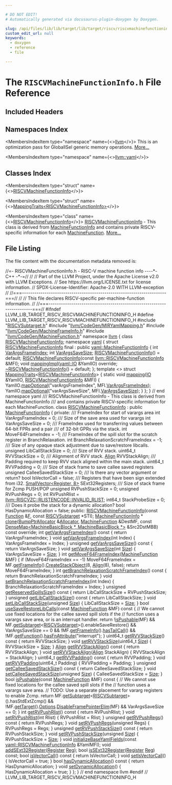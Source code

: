 ```yaml
---

# DO NOT EDIT!
# Automatically generated via docusaurus-plugin-doxygen by Doxygen.

slug: /api/files/lib/lib/target/lib/target/riscv/riscvmachinefunctioninfo-h
custom_edit_url: null
keywords:
  - doxygen
  - reference
  - file

---
```





# The `RISCVMachineFunctionInfo.h` File Reference

<DoxygenPage pluginConfig={pluginConfig}>



## Included Headers

<IncludesList>
<IncludesListItem
  filePath="RISCVSubtarget.h"
  permalink="/docs/api/files/lib/lib/target/lib/target/riscv/riscvsubtarget-h"
  isLocal="true" />
<IncludesListItem
  filePath="llvm/CodeGen/MIRYamlMapping.h"
  permalink="/docs/api/files/include/include/llvm/include/llvm/codegen/miryamlmapping-h"
  isLocal="true" />
<IncludesListItem
  filePath="llvm/CodeGen/MachineFrameInfo.h"
  permalink="/docs/api/files/include/include/llvm/include/llvm/codegen/machineframeinfo-h"
  isLocal="true" />
<IncludesListItem
  filePath="llvm/CodeGen/MachineFunction.h"
  permalink="/docs/api/files/include/include/llvm/include/llvm/codegen/machinefunction-h"
  isLocal="true" />
</IncludesList>

## Namespaces Index

<MembersIndex>

<MembersIndexItem
  type="namespace"
  name={<><a href="/docs/api/namespaces/llvm">llvm</a></>}>
This is an optimization pass for GlobalISel generic memory operations. <a href="/docs/api/namespaces/llvm/#details">More...</a>
</MembersIndexItem>

<MembersIndexItem
  type="namespace"
  name={<><a href="/docs/api/namespaces/llvm/yaml">llvm::yaml</a></>}>
</MembersIndexItem>

</MembersIndex>

## Classes Index

<MembersIndex>

<MembersIndexItem
  type="struct"
  name={<><a href="/docs/api/structs/llvm/yaml/riscvmachinefunctioninfo">RISCVMachineFunctionInfo</a></>}>
</MembersIndexItem>

<MembersIndexItem
  type="struct"
  name={<><a href="/docs/api/structs/llvm/yaml/mappingtraits-abac9beb8acb5d9f1ea4c46f433105af">MappingTraits&lt;RISCVMachineFunctionInfo&gt;</a></>}>
</MembersIndexItem>

<MembersIndexItem
  type="class"
  name={<><a href="/docs/api/classes/llvm/riscvmachinefunctioninfo">RISCVMachineFunctionInfo</a></>}>
<a href="/docs/api/classes/llvm/riscvmachinefunctioninfo">RISCVMachineFunctionInfo</a> - This class is derived from <a href="/docs/api/structs/llvm/machinefunctioninfo">MachineFunctionInfo</a> and contains private RISCV-specific information for each <a href="/docs/api/classes/llvm/machinefunction">MachineFunction</a>. <a href="/docs/api/classes/llvm/riscvmachinefunctioninfo/#details">More...</a>
</MembersIndexItem>

</MembersIndex>


## File Listing

The file content with the documentation metadata removed is:

<ProgramListing>

<Link id="l00001" /><CodeLine lineNumber="1"><Highlight kind="comment">//=- RISCVMachineFunctionInfo.h - RISC-V machine function info ----&#42;- C++ -&#42;-=//</Highlight><Highlight kind="normal"></Highlight></CodeLine>
<Link id="l00002" /><CodeLine lineNumber="2"><Highlight kind="normal"></Highlight><Highlight kind="comment">//</Highlight><Highlight kind="normal"></Highlight></CodeLine>
<Link id="l00003" /><CodeLine lineNumber="3"><Highlight kind="normal"></Highlight><Highlight kind="comment">// Part of the LLVM Project, under the Apache License v2.0 with LLVM Exceptions.</Highlight><Highlight kind="normal"></Highlight></CodeLine>
<Link id="l00004" /><CodeLine lineNumber="4"><Highlight kind="normal"></Highlight><Highlight kind="comment">// See https://llvm.org/LICENSE.txt for license information.</Highlight><Highlight kind="normal"></Highlight></CodeLine>
<Link id="l00005" /><CodeLine lineNumber="5"><Highlight kind="normal"></Highlight><Highlight kind="comment">// SPDX-License-Identifier: Apache-2.0 WITH LLVM-exception</Highlight><Highlight kind="normal"></Highlight></CodeLine>
<Link id="l00006" /><CodeLine lineNumber="6"><Highlight kind="normal"></Highlight><Highlight kind="comment">//</Highlight><Highlight kind="normal"></Highlight></CodeLine>
<Link id="l00007" /><CodeLine lineNumber="7"><Highlight kind="normal"></Highlight><Highlight kind="comment">//===----------------------------------------------------------------------===//</Highlight><Highlight kind="normal"></Highlight></CodeLine>
<Link id="l00008" /><CodeLine lineNumber="8"><Highlight kind="normal"></Highlight><Highlight kind="comment">//</Highlight><Highlight kind="normal"></Highlight></CodeLine>
<Link id="l00009" /><CodeLine lineNumber="9"><Highlight kind="normal"></Highlight><Highlight kind="comment">// This file declares RISCV-specific per-machine-function information.</Highlight><Highlight kind="normal"></Highlight></CodeLine>
<Link id="l00010" /><CodeLine lineNumber="10"><Highlight kind="normal"></Highlight><Highlight kind="comment">//</Highlight><Highlight kind="normal"></Highlight></CodeLine>
<Link id="l00011" /><CodeLine lineNumber="11"><Highlight kind="normal"></Highlight><Highlight kind="comment">//===----------------------------------------------------------------------===//</Highlight><Highlight kind="normal"></Highlight></CodeLine>
<Link id="l00012" /><CodeLine lineNumber="12"><Highlight kind="normal"></Highlight></CodeLine>
<Link id="l00013" /><CodeLine lineNumber="13"><Highlight kind="normal"></Highlight><Highlight kind="preprocessor">#ifndef LLVM&#95;LIB&#95;TARGET&#95;RISCV&#95;RISCVMACHINEFUNCTIONINFO&#95;H</Highlight><Highlight kind="normal"></Highlight></CodeLine>
<Link id="l00014" /><CodeLine lineNumber="14"><Highlight kind="normal"></Highlight><Highlight kind="preprocessor">#define LLVM&#95;LIB&#95;TARGET&#95;RISCV&#95;RISCVMACHINEFUNCTIONINFO&#95;H</Highlight><Highlight kind="normal"></Highlight></CodeLine>
<Link id="l00015" /><CodeLine lineNumber="15"><Highlight kind="normal"></Highlight></CodeLine>
<Link id="l00016" /><CodeLine lineNumber="16"><Highlight kind="normal"></Highlight><Highlight kind="preprocessor">#include &quot;<a href="/docs/api/files/lib/lib/target/lib/target/riscv/riscvsubtarget-h">RISCVSubtarget.h</a>&quot;</Highlight><Highlight kind="normal"></Highlight></CodeLine>
<Link id="l00017" /><CodeLine lineNumber="17"><Highlight kind="normal"></Highlight><Highlight kind="preprocessor">#include &quot;<a href="/docs/api/files/include/include/llvm/include/llvm/codegen/miryamlmapping-h">llvm/CodeGen/MIRYamlMapping.h</a>&quot;</Highlight><Highlight kind="normal"></Highlight></CodeLine>
<Link id="l00018" /><CodeLine lineNumber="18"><Highlight kind="normal"></Highlight><Highlight kind="preprocessor">#include &quot;<a href="/docs/api/files/include/include/llvm/include/llvm/codegen/machineframeinfo-h">llvm/CodeGen/MachineFrameInfo.h</a>&quot;</Highlight><Highlight kind="normal"></Highlight></CodeLine>
<Link id="l00019" /><CodeLine lineNumber="19"><Highlight kind="normal"></Highlight><Highlight kind="preprocessor">#include &quot;<a href="/docs/api/files/include/include/llvm/include/llvm/codegen/machinefunction-h">llvm/CodeGen/MachineFunction.h</a>&quot;</Highlight><Highlight kind="normal"></Highlight></CodeLine>
<Link id="l00020" /><CodeLine lineNumber="20"><Highlight kind="normal"></Highlight></CodeLine>
<Link id="l00021" /><CodeLine lineNumber="21"><Highlight kind="normal"></Highlight><Highlight kind="keyword">namespace </Highlight><Highlight kind="normal"><a href="/docs/api/namespaces/llvm">llvm</a> &#123;</Highlight></CodeLine>
<Link id="l00022" /><CodeLine lineNumber="22"><Highlight kind="normal"></Highlight></CodeLine>
<Link id="l00023" /><CodeLine lineNumber="23"><Highlight kind="normal"></Highlight><Highlight kind="keyword">class </Highlight><Highlight kind="normal"><a href="/docs/api/classes/llvm/riscvmachinefunctioninfo">RISCVMachineFunctionInfo</a>;</Highlight></CodeLine>
<Link id="l00024" /><CodeLine lineNumber="24"><Highlight kind="normal"></Highlight></CodeLine>
<Link id="l00025" /><CodeLine lineNumber="25"><Highlight kind="normal"></Highlight><Highlight kind="keyword">namespace </Highlight><Highlight kind="normal"><a href="/docs/api/namespaces/llvm/yaml">yaml</a> &#123;</Highlight></CodeLine>
<Link id="l00026" /><CodeLine lineNumber="26" lineLink="/docs/api/structs/llvm/yaml/riscvmachinefunctioninfo"><Highlight kind="normal"></Highlight><Highlight kind="keyword">struct </Highlight><Highlight kind="normal"><a href="/docs/api/structs/llvm/yaml/riscvmachinefunctioninfo/#ab91c76cbeb0be118a77737977319be42">RISCVMachineFunctionInfo</a> final : </Highlight><Highlight kind="keyword">public</Highlight><Highlight kind="normal"> <a href="/docs/api/structs/llvm/yaml/machinefunctioninfo">yaml::MachineFunctionInfo</a> &#123;</Highlight></CodeLine>
<Link id="l00027" /><CodeLine lineNumber="27" lineLink="/docs/api/structs/llvm/yaml/riscvmachinefunctioninfo/#a1d4248561c3564de11d53230dfd6d64c"><Highlight kind="normal">  </Highlight><Highlight kind="keywordtype">int</Highlight><Highlight kind="normal"> <a href="/docs/api/structs/llvm/yaml/riscvmachinefunctioninfo/#a1d4248561c3564de11d53230dfd6d64c">VarArgsFrameIndex</a>;</Highlight></CodeLine>
<Link id="l00028" /><CodeLine lineNumber="28" lineLink="/docs/api/structs/llvm/yaml/riscvmachinefunctioninfo/#a0f8692d84b4854dc2ad732823aeb1a47"><Highlight kind="normal">  </Highlight><Highlight kind="keywordtype">int</Highlight><Highlight kind="normal"> <a href="/docs/api/structs/llvm/yaml/riscvmachinefunctioninfo/#a0f8692d84b4854dc2ad732823aeb1a47">VarArgsSaveSize</a>;</Highlight></CodeLine>
<Link id="l00029" /><CodeLine lineNumber="29"><Highlight kind="normal"></Highlight></CodeLine>
<Link id="l00030" /><CodeLine lineNumber="30" lineLink="/docs/api/structs/llvm/yaml/riscvmachinefunctioninfo/#ab91c76cbeb0be118a77737977319be42"><Highlight kind="normal">  <a href="/docs/api/structs/llvm/yaml/riscvmachinefunctioninfo/#ab91c76cbeb0be118a77737977319be42">RISCVMachineFunctionInfo</a>() = </Highlight><Highlight kind="keywordflow">default</Highlight><Highlight kind="normal">;</Highlight></CodeLine>
<Link id="l00031" /><CodeLine lineNumber="31"><Highlight kind="normal">  <a href="/docs/api/structs/llvm/yaml/riscvmachinefunctioninfo/#ab91c76cbeb0be118a77737977319be42">RISCVMachineFunctionInfo</a>(</Highlight><Highlight kind="keyword">const</Highlight><Highlight kind="normal"> <a href="/docs/api/classes/llvm/riscvmachinefunctioninfo">llvm::RISCVMachineFunctionInfo</a> &amp;MFI);</Highlight></CodeLine>
<Link id="l00032" /><CodeLine lineNumber="32"><Highlight kind="normal"></Highlight></CodeLine>
<Link id="l00033" /><CodeLine lineNumber="33"><Highlight kind="normal">  </Highlight><Highlight kind="keywordtype">void</Highlight><Highlight kind="normal"> <a href="/docs/api/structs/llvm/yaml/riscvmachinefunctioninfo/#a31357b9806d2616a707d7be790dad731">mappingImpl</a>(<a href="/docs/api/classes/llvm/yaml/io">yaml::IO</a> &amp;YamlIO) </Highlight><Highlight kind="keyword">override</Highlight><Highlight kind="normal">;</Highlight></CodeLine>
<Link id="l00034" /><CodeLine lineNumber="34" lineLink="/docs/api/structs/llvm/yaml/riscvmachinefunctioninfo/#abb91ed0355d919740fb7c40d91188bef"><Highlight kind="normal">  <a href="/docs/api/structs/llvm/yaml/riscvmachinefunctioninfo/#abb91ed0355d919740fb7c40d91188bef">~RISCVMachineFunctionInfo</a>() = </Highlight><Highlight kind="keywordflow">default</Highlight><Highlight kind="normal">;</Highlight></CodeLine>
<Link id="l00035" /><CodeLine lineNumber="35"><Highlight kind="normal">&#125;;</Highlight></CodeLine>
<Link id="l00036" /><CodeLine lineNumber="36"><Highlight kind="normal"></Highlight></CodeLine>
<Link id="l00037" /><CodeLine lineNumber="37" lineLink="/docs/api/structs/llvm/yaml/mappingtraits-abac9beb8acb5d9f1ea4c46f433105af"><Highlight kind="normal"></Highlight><Highlight kind="keyword">template</Highlight><Highlight kind="normal"> &lt;&gt; </Highlight><Highlight kind="keyword">struct </Highlight><Highlight kind="normal"><a href="/docs/api/structs/llvm/yaml/mappingtraits">MappingTraits</a>&lt;<a href="/docs/api/structs/llvm/yaml/riscvmachinefunctioninfo">RISCVMachineFunctionInfo</a>&gt; &#123;</Highlight></CodeLine>
<Link id="l00038" /><CodeLine lineNumber="38" lineLink="/docs/api/structs/llvm/yaml/mappingtraits-abac9beb8acb5d9f1ea4c46f433105af/#a0f54595f23ee762bbce57bfa7995a309"><Highlight kind="normal">  </Highlight><Highlight kind="keyword">static</Highlight><Highlight kind="normal"> </Highlight><Highlight kind="keywordtype">void</Highlight><Highlight kind="normal"> <a href="/docs/api/structs/llvm/yaml/mappingtraits-abac9beb8acb5d9f1ea4c46f433105af/#a0f54595f23ee762bbce57bfa7995a309">mapping</a>(<a href="/docs/api/classes/llvm/yaml/io">IO</a> &amp;YamlIO, <a href="/docs/api/structs/llvm/yaml/riscvmachinefunctioninfo">RISCVMachineFunctionInfo</a> &amp;MFI) &#123;</Highlight></CodeLine>
<Link id="l00039" /><CodeLine lineNumber="39"><Highlight kind="normal">    YamlIO.<a href="/docs/api/classes/llvm/yaml/io/#a27dee5b4ee79b39bc614889a4186bbf5">mapOptional</a>(</Highlight><Highlight kind="stringliteral">&quot;varArgsFrameIndex&quot;</Highlight><Highlight kind="normal">, MFI.<a href="/docs/api/structs/llvm/yaml/riscvmachinefunctioninfo/#a1d4248561c3564de11d53230dfd6d64c">VarArgsFrameIndex</a>);</Highlight></CodeLine>
<Link id="l00040" /><CodeLine lineNumber="40"><Highlight kind="normal">    YamlIO.<a href="/docs/api/classes/llvm/yaml/io/#a27dee5b4ee79b39bc614889a4186bbf5">mapOptional</a>(</Highlight><Highlight kind="stringliteral">&quot;varArgsSaveSize&quot;</Highlight><Highlight kind="normal">, MFI.<a href="/docs/api/structs/llvm/yaml/riscvmachinefunctioninfo/#a0f8692d84b4854dc2ad732823aeb1a47">VarArgsSaveSize</a>);</Highlight></CodeLine>
<Link id="l00041" /><CodeLine lineNumber="41"><Highlight kind="normal">  &#125;</Highlight></CodeLine>
<Link id="l00042" /><CodeLine lineNumber="42"><Highlight kind="normal">&#125;;</Highlight></CodeLine>
<Link id="l00043" /><CodeLine lineNumber="43"><Highlight kind="normal">&#125; </Highlight><Highlight kind="comment">// end namespace yaml</Highlight><Highlight kind="normal"></Highlight></CodeLine>
<Link id="l00044" /><CodeLine lineNumber="44"><Highlight kind="normal"></Highlight><Highlight kind="comment"></Highlight></CodeLine>
<Link id="l00045" /><CodeLine lineNumber="45"><Highlight kind="comment">/// RISCVMachineFunctionInfo - This class is derived from MachineFunctionInfo</Highlight></CodeLine>
<Link id="l00046" /><CodeLine lineNumber="46"><Highlight kind="comment">/// and contains private RISCV-specific information for each MachineFunction.</Highlight><Highlight kind="normal"></Highlight></CodeLine>
<Link id="l00047" /><CodeLine lineNumber="47" lineLink="/docs/api/classes/llvm/riscvmachinefunctioninfo"><Highlight kind="normal"></Highlight><Highlight kind="keyword">class </Highlight><Highlight kind="normal"><a href="/docs/api/classes/llvm/riscvmachinefunctioninfo/#a7a4a4089f8f04bc4d76b68399bdb6099">RISCVMachineFunctionInfo</a> : </Highlight><Highlight kind="keyword">public</Highlight><Highlight kind="normal"> <a href="/docs/api/structs/llvm/machinefunctioninfo">MachineFunctionInfo</a> &#123;</Highlight></CodeLine>
<Link id="l00048" /><CodeLine lineNumber="48"><Highlight kind="normal"></Highlight><Highlight kind="keyword">private</Highlight><Highlight kind="normal">:</Highlight><Highlight kind="comment"></Highlight></CodeLine>
<Link id="l00049" /><CodeLine lineNumber="49"><Highlight kind="comment">  /// FrameIndex for start of varargs area</Highlight><Highlight kind="normal"></Highlight></CodeLine>
<Link id="l00050" /><CodeLine lineNumber="50"><Highlight kind="normal">  </Highlight><Highlight kind="keywordtype">int</Highlight><Highlight kind="normal"> VarArgsFrameIndex = 0;</Highlight><Highlight kind="comment"></Highlight></CodeLine>
<Link id="l00051" /><CodeLine lineNumber="51"><Highlight kind="comment">  /// Size of the save area used for varargs</Highlight><Highlight kind="normal"></Highlight></CodeLine>
<Link id="l00052" /><CodeLine lineNumber="52"><Highlight kind="normal">  </Highlight><Highlight kind="keywordtype">int</Highlight><Highlight kind="normal"> VarArgsSaveSize = 0;</Highlight><Highlight kind="comment"></Highlight></CodeLine>
<Link id="l00053" /><CodeLine lineNumber="53"><Highlight kind="comment">  /// FrameIndex used for transferring values between 64-bit FPRs and a pair</Highlight></CodeLine>
<Link id="l00054" /><CodeLine lineNumber="54"><Highlight kind="comment">  /// of 32-bit GPRs via the stack.</Highlight><Highlight kind="normal"></Highlight></CodeLine>
<Link id="l00055" /><CodeLine lineNumber="55"><Highlight kind="normal">  </Highlight><Highlight kind="keywordtype">int</Highlight><Highlight kind="normal"> MoveF64FrameIndex = -1;</Highlight><Highlight kind="comment"></Highlight></CodeLine>
<Link id="l00056" /><CodeLine lineNumber="56"><Highlight kind="comment">  /// FrameIndex of the spill slot for the scratch register in BranchRelaxation.</Highlight><Highlight kind="normal"></Highlight></CodeLine>
<Link id="l00057" /><CodeLine lineNumber="57"><Highlight kind="normal">  </Highlight><Highlight kind="keywordtype">int</Highlight><Highlight kind="normal"> BranchRelaxationScratchFrameIndex = -1;</Highlight><Highlight kind="comment"></Highlight></CodeLine>
<Link id="l00058" /><CodeLine lineNumber="58"><Highlight kind="comment">  /// Size of any opaque stack adjustment due to save/restore libcalls.</Highlight><Highlight kind="normal"></Highlight></CodeLine>
<Link id="l00059" /><CodeLine lineNumber="59"><Highlight kind="normal">  </Highlight><Highlight kind="keywordtype">unsigned</Highlight><Highlight kind="normal"> LibCallStackSize = 0;</Highlight><Highlight kind="comment"></Highlight></CodeLine>
<Link id="l00060" /><CodeLine lineNumber="60"><Highlight kind="comment">  /// Size of RVV stack.</Highlight><Highlight kind="normal"></Highlight></CodeLine>
<Link id="l00061" /><CodeLine lineNumber="61"><Highlight kind="normal">  uint64&#95;t RVVStackSize = 0;</Highlight><Highlight kind="comment"></Highlight></CodeLine>
<Link id="l00062" /><CodeLine lineNumber="62"><Highlight kind="comment">  /// Alignment of RVV stack.</Highlight><Highlight kind="normal"></Highlight></CodeLine>
<Link id="l00063" /><CodeLine lineNumber="63"><Highlight kind="normal">  <a href="/docs/api/structs/llvm/align">Align</a> RVVStackAlign;</Highlight><Highlight kind="comment"></Highlight></CodeLine>
<Link id="l00064" /><CodeLine lineNumber="64"><Highlight kind="comment">  /// Padding required to keep RVV stack aligned within the main stack.</Highlight><Highlight kind="normal"></Highlight></CodeLine>
<Link id="l00065" /><CodeLine lineNumber="65"><Highlight kind="normal">  uint64&#95;t RVVPadding = 0;</Highlight><Highlight kind="comment"></Highlight></CodeLine>
<Link id="l00066" /><CodeLine lineNumber="66"><Highlight kind="comment">  /// Size of stack frame to save callee saved registers</Highlight><Highlight kind="normal"></Highlight></CodeLine>
<Link id="l00067" /><CodeLine lineNumber="67"><Highlight kind="normal">  </Highlight><Highlight kind="keywordtype">unsigned</Highlight><Highlight kind="normal"> CalleeSavedStackSize = 0;</Highlight><Highlight kind="comment"></Highlight></CodeLine>
<Link id="l00068" /><CodeLine lineNumber="68"><Highlight kind="comment">  /// Is there any vector argument or return?</Highlight><Highlight kind="normal"></Highlight></CodeLine>
<Link id="l00069" /><CodeLine lineNumber="69"><Highlight kind="normal">  </Highlight><Highlight kind="keywordtype">bool</Highlight><Highlight kind="normal"> IsVectorCall = </Highlight><Highlight kind="keyword">false</Highlight><Highlight kind="normal">;</Highlight></CodeLine>
<Link id="l00070" /><CodeLine lineNumber="70"><Highlight kind="normal"></Highlight><Highlight kind="comment"></Highlight></CodeLine>
<Link id="l00071" /><CodeLine lineNumber="71"><Highlight kind="comment">  /// Registers that have been sign extended from i32.</Highlight><Highlight kind="normal"></Highlight></CodeLine>
<Link id="l00072" /><CodeLine lineNumber="72"><Highlight kind="normal">  <a href="/docs/api/classes/llvm/smallvector">SmallVector&lt;Register, 8&gt;</a> SExt32Registers;</Highlight></CodeLine>
<Link id="l00073" /><CodeLine lineNumber="73"><Highlight kind="normal"></Highlight><Highlight kind="comment"></Highlight></CodeLine>
<Link id="l00074" /><CodeLine lineNumber="74"><Highlight kind="comment">  /// Size of stack frame for Zcmp PUSH/POP</Highlight><Highlight kind="normal"></Highlight></CodeLine>
<Link id="l00075" /><CodeLine lineNumber="75"><Highlight kind="normal">  </Highlight><Highlight kind="keywordtype">unsigned</Highlight><Highlight kind="normal"> RVPushStackSize = 0;</Highlight></CodeLine>
<Link id="l00076" /><CodeLine lineNumber="76"><Highlight kind="normal">  </Highlight><Highlight kind="keywordtype">unsigned</Highlight><Highlight kind="normal"> RVPushRegs = 0;</Highlight></CodeLine>
<Link id="l00077" /><CodeLine lineNumber="77"><Highlight kind="normal">  </Highlight><Highlight kind="keywordtype">int</Highlight><Highlight kind="normal"> RVPushRlist = <a href="/docs/api/namespaces/llvm/riscvzc/#a828db3401ee4af8cdef6f92bf07c51c5a88c54d5a1b8d0b2add526cf7424fc165">llvm::RISCVZC::RLISTENCODE::INVALID&#95;RLIST</a>;</Highlight></CodeLine>
<Link id="l00078" /><CodeLine lineNumber="78"><Highlight kind="normal"></Highlight></CodeLine>
<Link id="l00079" /><CodeLine lineNumber="79"><Highlight kind="normal">  int64&#95;t StackProbeSize = 0;</Highlight></CodeLine>
<Link id="l00080" /><CodeLine lineNumber="80"><Highlight kind="normal"></Highlight><Highlight kind="comment"></Highlight></CodeLine>
<Link id="l00081" /><CodeLine lineNumber="81"><Highlight kind="comment">  /// Does it probe the stack for a dynamic allocation?</Highlight><Highlight kind="normal"></Highlight></CodeLine>
<Link id="l00082" /><CodeLine lineNumber="82"><Highlight kind="normal">  </Highlight><Highlight kind="keywordtype">bool</Highlight><Highlight kind="normal"> HasDynamicAllocation = </Highlight><Highlight kind="keyword">false</Highlight><Highlight kind="normal">;</Highlight></CodeLine>
<Link id="l00083" /><CodeLine lineNumber="83"><Highlight kind="normal"></Highlight></CodeLine>
<Link id="l00084" /><CodeLine lineNumber="84"><Highlight kind="normal"></Highlight><Highlight kind="keyword">public</Highlight><Highlight kind="normal">:</Highlight></CodeLine>
<Link id="l00085" /><CodeLine lineNumber="85"><Highlight kind="normal">  <a href="/docs/api/classes/llvm/riscvmachinefunctioninfo/#a7a4a4089f8f04bc4d76b68399bdb6099">RISCVMachineFunctionInfo</a>(</Highlight><Highlight kind="keyword">const</Highlight><Highlight kind="normal"> <a href="/docs/api/classes/llvm/function">Function</a> &amp;<a href="/docs/api/files/lib/lib/support/md5-cpp/#a96d73bbd7af15cb1fc38c3f4a3bd82e9">F</a>, </Highlight><Highlight kind="keyword">const</Highlight><Highlight kind="normal"> <a href="/docs/api/classes/llvm/riscvsubtarget">RISCVSubtarget</a> &#42;STI);</Highlight></CodeLine>
<Link id="l00086" /><CodeLine lineNumber="86"><Highlight kind="normal"></Highlight></CodeLine>
<Link id="l00087" /><CodeLine lineNumber="87"><Highlight kind="normal">  <a href="/docs/api/structs/llvm/machinefunctioninfo">MachineFunctionInfo</a> &#42;</Highlight></CodeLine>
<Link id="l00088" /><CodeLine lineNumber="88"><Highlight kind="normal">  <a href="/docs/api/classes/llvm/riscvmachinefunctioninfo/#a5333cd91323733cf9779db5d7191902e">clone</a>(<a href="/docs/api/namespaces/llvm/#a8e612822d4ba7bb36c9c79582a567108">BumpPtrAllocator</a> &amp;<a href="/docs/api/files/lib/lib/codegen/regallocbasic-cpp/#ad5d00e1d77644d95847b9bf8da12b759">Allocator</a>, <a href="/docs/api/classes/llvm/machinefunction">MachineFunction</a> &amp;DestMF,</Highlight></CodeLine>
<Link id="l00089" /><CodeLine lineNumber="89"><Highlight kind="normal">        </Highlight><Highlight kind="keyword">const</Highlight><Highlight kind="normal"> <a href="/docs/api/classes/llvm/densemap">DenseMap&lt;MachineBasicBlock &#42;, MachineBasicBlock &#42;&gt;</a> &amp;Src2DstMBB)</Highlight></CodeLine>
<Link id="l00090" /><CodeLine lineNumber="90"><Highlight kind="normal">      </Highlight><Highlight kind="keyword">const override</Highlight><Highlight kind="normal">;</Highlight></CodeLine>
<Link id="l00091" /><CodeLine lineNumber="91"><Highlight kind="normal"></Highlight></CodeLine>
<Link id="l00092" /><CodeLine lineNumber="92" lineLink="/docs/api/classes/llvm/riscvmachinefunctioninfo/#a822da2b6540cea912d9a8c8544215cc3"><Highlight kind="normal">  </Highlight><Highlight kind="keywordtype">int</Highlight><Highlight kind="normal"> <a href="/docs/api/classes/llvm/riscvmachinefunctioninfo/#a822da2b6540cea912d9a8c8544215cc3">getVarArgsFrameIndex</a>()</Highlight><Highlight kind="keyword"> const </Highlight><Highlight kind="normal">&#123; </Highlight><Highlight kind="keywordflow">return</Highlight><Highlight kind="normal"> VarArgsFrameIndex; &#125;</Highlight></CodeLine>
<Link id="l00093" /><CodeLine lineNumber="93" lineLink="/docs/api/classes/llvm/riscvmachinefunctioninfo/#a7dcd9ebe5aa6802f57e46ce2dbe0bb0b"><Highlight kind="normal">  </Highlight><Highlight kind="keywordtype">void</Highlight><Highlight kind="normal"> <a href="/docs/api/classes/llvm/riscvmachinefunctioninfo/#a7dcd9ebe5aa6802f57e46ce2dbe0bb0b">setVarArgsFrameIndex</a>(</Highlight><Highlight kind="keywordtype">int</Highlight><Highlight kind="normal"> Index) &#123; VarArgsFrameIndex = Index; &#125;</Highlight></CodeLine>
<Link id="l00094" /><CodeLine lineNumber="94"><Highlight kind="normal"></Highlight></CodeLine>
<Link id="l00095" /><CodeLine lineNumber="95" lineLink="/docs/api/classes/llvm/riscvmachinefunctioninfo/#ab57b56b175742ab2aa9204a3f6705771"><Highlight kind="normal">  </Highlight><Highlight kind="keywordtype">unsigned</Highlight><Highlight kind="normal"> <a href="/docs/api/classes/llvm/riscvmachinefunctioninfo/#ab57b56b175742ab2aa9204a3f6705771">getVarArgsSaveSize</a>()</Highlight><Highlight kind="keyword"> const </Highlight><Highlight kind="normal">&#123; </Highlight><Highlight kind="keywordflow">return</Highlight><Highlight kind="normal"> VarArgsSaveSize; &#125;</Highlight></CodeLine>
<Link id="l00096" /><CodeLine lineNumber="96" lineLink="/docs/api/classes/llvm/riscvmachinefunctioninfo/#aa35cdd871b7ffecb8e2e7c573761d077"><Highlight kind="normal">  </Highlight><Highlight kind="keywordtype">void</Highlight><Highlight kind="normal"> <a href="/docs/api/classes/llvm/riscvmachinefunctioninfo/#aa35cdd871b7ffecb8e2e7c573761d077">setVarArgsSaveSize</a>(</Highlight><Highlight kind="keywordtype">int</Highlight><Highlight kind="normal"> <a href="/docs/api/files/lib/lib/analysis/inlineorder-cpp/#a7ee6f0cb51c3b9056199e9a0001fe8c3a6f6cb72d544962fa333e2e34ce64f719">Size</a>) &#123; VarArgsSaveSize = <a href="/docs/api/files/lib/lib/analysis/inlineorder-cpp/#a7ee6f0cb51c3b9056199e9a0001fe8c3a6f6cb72d544962fa333e2e34ce64f719">Size</a>; &#125;</Highlight></CodeLine>
<Link id="l00097" /><CodeLine lineNumber="97"><Highlight kind="normal"></Highlight></CodeLine>
<Link id="l00098" /><CodeLine lineNumber="98" lineLink="/docs/api/classes/llvm/riscvmachinefunctioninfo/#acb7e46109d46687db88c4e4f3f4f314d"><Highlight kind="normal">  </Highlight><Highlight kind="keywordtype">int</Highlight><Highlight kind="normal"> <a href="/docs/api/classes/llvm/riscvmachinefunctioninfo/#acb7e46109d46687db88c4e4f3f4f314d">getMoveF64FrameIndex</a>(<a href="/docs/api/classes/llvm/machinefunction">MachineFunction</a> &amp;MF) &#123;</Highlight></CodeLine>
<Link id="l00099" /><CodeLine lineNumber="99"><Highlight kind="normal">    </Highlight><Highlight kind="keywordflow">if</Highlight><Highlight kind="normal"> (MoveF64FrameIndex == -1)</Highlight></CodeLine>
<Link id="l00100" /><CodeLine lineNumber="100"><Highlight kind="normal">      MoveF64FrameIndex =</Highlight></CodeLine>
<Link id="l00101" /><CodeLine lineNumber="101"><Highlight kind="normal">          MF.<a href="/docs/api/classes/llvm/machinefunction/#a54f334a9c8ca6d105eae383ae87e4524">getFrameInfo</a>().<a href="/docs/api/classes/llvm/machineframeinfo/#a1ae307f415a8989475e3f7ddd6eefc8b">CreateStackObject</a>(8, <a href="/docs/api/structs/llvm/align">Align</a>(8), </Highlight><Highlight kind="keyword">false</Highlight><Highlight kind="normal">);</Highlight></CodeLine>
<Link id="l00102" /><CodeLine lineNumber="102"><Highlight kind="normal">    </Highlight><Highlight kind="keywordflow">return</Highlight><Highlight kind="normal"> MoveF64FrameIndex;</Highlight></CodeLine>
<Link id="l00103" /><CodeLine lineNumber="103"><Highlight kind="normal">  &#125;</Highlight></CodeLine>
<Link id="l00104" /><CodeLine lineNumber="104"><Highlight kind="normal"></Highlight></CodeLine>
<Link id="l00105" /><CodeLine lineNumber="105" lineLink="/docs/api/classes/llvm/riscvmachinefunctioninfo/#aaedd0ae29ddefb4130cce486fa0a9919"><Highlight kind="normal">  </Highlight><Highlight kind="keywordtype">int</Highlight><Highlight kind="normal"> <a href="/docs/api/classes/llvm/riscvmachinefunctioninfo/#aaedd0ae29ddefb4130cce486fa0a9919">getBranchRelaxationScratchFrameIndex</a>()</Highlight><Highlight kind="keyword"> const </Highlight><Highlight kind="normal">&#123;</Highlight></CodeLine>
<Link id="l00106" /><CodeLine lineNumber="106"><Highlight kind="normal">    </Highlight><Highlight kind="keywordflow">return</Highlight><Highlight kind="normal"> BranchRelaxationScratchFrameIndex;</Highlight></CodeLine>
<Link id="l00107" /><CodeLine lineNumber="107"><Highlight kind="normal">  &#125;</Highlight></CodeLine>
<Link id="l00108" /><CodeLine lineNumber="108" lineLink="/docs/api/classes/llvm/riscvmachinefunctioninfo/#a869aa549ef209512fd6aee739512d1db"><Highlight kind="normal">  </Highlight><Highlight kind="keywordtype">void</Highlight><Highlight kind="normal"> <a href="/docs/api/classes/llvm/riscvmachinefunctioninfo/#a869aa549ef209512fd6aee739512d1db">setBranchRelaxationScratchFrameIndex</a>(</Highlight><Highlight kind="keywordtype">int</Highlight><Highlight kind="normal"> Index) &#123;</Highlight></CodeLine>
<Link id="l00109" /><CodeLine lineNumber="109"><Highlight kind="normal">    BranchRelaxationScratchFrameIndex = Index;</Highlight></CodeLine>
<Link id="l00110" /><CodeLine lineNumber="110"><Highlight kind="normal">  &#125;</Highlight></CodeLine>
<Link id="l00111" /><CodeLine lineNumber="111"><Highlight kind="normal"></Highlight></CodeLine>
<Link id="l00112" /><CodeLine lineNumber="112" lineLink="/docs/api/classes/llvm/riscvmachinefunctioninfo/#a85c1f8e85c1a9db634a15c14597ba533"><Highlight kind="normal">  </Highlight><Highlight kind="keywordtype">unsigned</Highlight><Highlight kind="normal"> <a href="/docs/api/classes/llvm/riscvmachinefunctioninfo/#a85c1f8e85c1a9db634a15c14597ba533">getReservedSpillsSize</a>()</Highlight><Highlight kind="keyword"> const </Highlight><Highlight kind="normal">&#123;</Highlight></CodeLine>
<Link id="l00113" /><CodeLine lineNumber="113"><Highlight kind="normal">    </Highlight><Highlight kind="keywordflow">return</Highlight><Highlight kind="normal"> LibCallStackSize + RVPushStackSize;</Highlight></CodeLine>
<Link id="l00114" /><CodeLine lineNumber="114"><Highlight kind="normal">  &#125;</Highlight></CodeLine>
<Link id="l00115" /><CodeLine lineNumber="115"><Highlight kind="normal"></Highlight></CodeLine>
<Link id="l00116" /><CodeLine lineNumber="116" lineLink="/docs/api/classes/llvm/riscvmachinefunctioninfo/#a6f782d2069bc2360879c46f50a8c1fbf"><Highlight kind="normal">  </Highlight><Highlight kind="keywordtype">unsigned</Highlight><Highlight kind="normal"> <a href="/docs/api/classes/llvm/riscvmachinefunctioninfo/#a6f782d2069bc2360879c46f50a8c1fbf">getLibCallStackSize</a>()</Highlight><Highlight kind="keyword"> const </Highlight><Highlight kind="normal">&#123; </Highlight><Highlight kind="keywordflow">return</Highlight><Highlight kind="normal"> LibCallStackSize; &#125;</Highlight></CodeLine>
<Link id="l00117" /><CodeLine lineNumber="117" lineLink="/docs/api/classes/llvm/riscvmachinefunctioninfo/#a1440de52676986cd64733efb32cef254"><Highlight kind="normal">  </Highlight><Highlight kind="keywordtype">void</Highlight><Highlight kind="normal"> <a href="/docs/api/classes/llvm/riscvmachinefunctioninfo/#a1440de52676986cd64733efb32cef254">setLibCallStackSize</a>(</Highlight><Highlight kind="keywordtype">unsigned</Highlight><Highlight kind="normal"> <a href="/docs/api/files/lib/lib/analysis/inlineorder-cpp/#a7ee6f0cb51c3b9056199e9a0001fe8c3a6f6cb72d544962fa333e2e34ce64f719">Size</a>) &#123; LibCallStackSize = <a href="/docs/api/files/lib/lib/analysis/inlineorder-cpp/#a7ee6f0cb51c3b9056199e9a0001fe8c3a6f6cb72d544962fa333e2e34ce64f719">Size</a>; &#125;</Highlight></CodeLine>
<Link id="l00118" /><CodeLine lineNumber="118"><Highlight kind="normal"></Highlight></CodeLine>
<Link id="l00119" /><CodeLine lineNumber="119" lineLink="/docs/api/classes/llvm/riscvmachinefunctioninfo/#a96dd72f1aba111c3927d4c600a643618"><Highlight kind="normal">  </Highlight><Highlight kind="keywordtype">bool</Highlight><Highlight kind="normal"> <a href="/docs/api/classes/llvm/riscvmachinefunctioninfo/#a96dd72f1aba111c3927d4c600a643618">useSaveRestoreLibCalls</a>(</Highlight><Highlight kind="keyword">const</Highlight><Highlight kind="normal"> <a href="/docs/api/classes/llvm/machinefunction">MachineFunction</a> &amp;MF)</Highlight><Highlight kind="keyword"> const </Highlight><Highlight kind="normal">&#123;</Highlight></CodeLine>
<Link id="l00120" /><CodeLine lineNumber="120"><Highlight kind="normal">    </Highlight><Highlight kind="comment">// We cannot use fixed locations for the callee saved spill slots if the</Highlight><Highlight kind="normal"></Highlight></CodeLine>
<Link id="l00121" /><CodeLine lineNumber="121"><Highlight kind="normal">    </Highlight><Highlight kind="comment">// function uses a varargs save area, or is an interrupt handler.</Highlight><Highlight kind="normal"></Highlight></CodeLine>
<Link id="l00122" /><CodeLine lineNumber="122"><Highlight kind="normal">    </Highlight><Highlight kind="keywordflow">return</Highlight><Highlight kind="normal"> !<a href="/docs/api/classes/llvm/riscvmachinefunctioninfo/#a1aabb0d5da92e7ec4f977806b0f8d0ca">isPushable</a>(MF) &amp;&amp;</Highlight></CodeLine>
<Link id="l00123" /><CodeLine lineNumber="123"><Highlight kind="normal">           MF.<a href="/docs/api/classes/llvm/machinefunction/#a3825368aca2bc1550d173660df4da6a6">getSubtarget</a>&lt;<a href="/docs/api/classes/llvm/riscvsubtarget">RISCVSubtarget</a>&gt;().enableSaveRestore() &amp;&amp;</Highlight></CodeLine>
<Link id="l00124" /><CodeLine lineNumber="124"><Highlight kind="normal">           VarArgsSaveSize == 0 &amp;&amp; !MF.<a href="/docs/api/classes/llvm/machinefunction/#a54f334a9c8ca6d105eae383ae87e4524">getFrameInfo</a>().<a href="/docs/api/classes/llvm/machineframeinfo/#a763b7a1e7127b495f396b30f0d9c95f1">hasTailCall</a>() &amp;&amp;</Highlight></CodeLine>
<Link id="l00125" /><CodeLine lineNumber="125"><Highlight kind="normal">           !MF.<a href="/docs/api/classes/llvm/machinefunction/#a977ddce262de45c645be23d951066351">getFunction</a>().<a href="/docs/api/classes/llvm/function/#afb28a4deafe2954b0534cc6399ce518b">hasFnAttribute</a>(</Highlight><Highlight kind="stringliteral">&quot;interrupt&quot;</Highlight><Highlight kind="normal">);</Highlight></CodeLine>
<Link id="l00126" /><CodeLine lineNumber="126"><Highlight kind="normal">  &#125;</Highlight></CodeLine>
<Link id="l00127" /><CodeLine lineNumber="127"><Highlight kind="normal"></Highlight></CodeLine>
<Link id="l00128" /><CodeLine lineNumber="128" lineLink="/docs/api/classes/llvm/riscvmachinefunctioninfo/#a9db997cf9c9f4f1c44160afc33f732fd"><Highlight kind="normal">  uint64&#95;t <a href="/docs/api/classes/llvm/riscvmachinefunctioninfo/#a9db997cf9c9f4f1c44160afc33f732fd">getRVVStackSize</a>()</Highlight><Highlight kind="keyword"> const </Highlight><Highlight kind="normal">&#123; </Highlight><Highlight kind="keywordflow">return</Highlight><Highlight kind="normal"> RVVStackSize; &#125;</Highlight></CodeLine>
<Link id="l00129" /><CodeLine lineNumber="129" lineLink="/docs/api/classes/llvm/riscvmachinefunctioninfo/#a99cc7140769a27b377e48a1355852a67"><Highlight kind="normal">  </Highlight><Highlight kind="keywordtype">void</Highlight><Highlight kind="normal"> <a href="/docs/api/classes/llvm/riscvmachinefunctioninfo/#a99cc7140769a27b377e48a1355852a67">setRVVStackSize</a>(uint64&#95;t <a href="/docs/api/files/lib/lib/analysis/inlineorder-cpp/#a7ee6f0cb51c3b9056199e9a0001fe8c3a6f6cb72d544962fa333e2e34ce64f719">Size</a>) &#123; RVVStackSize = <a href="/docs/api/files/lib/lib/analysis/inlineorder-cpp/#a7ee6f0cb51c3b9056199e9a0001fe8c3a6f6cb72d544962fa333e2e34ce64f719">Size</a>; &#125;</Highlight></CodeLine>
<Link id="l00130" /><CodeLine lineNumber="130"><Highlight kind="normal"></Highlight></CodeLine>
<Link id="l00131" /><CodeLine lineNumber="131" lineLink="/docs/api/classes/llvm/riscvmachinefunctioninfo/#aac1395f3e38026a01c9288257a3fffe1"><Highlight kind="normal">  <a href="/docs/api/structs/llvm/align">Align</a> <a href="/docs/api/classes/llvm/riscvmachinefunctioninfo/#aac1395f3e38026a01c9288257a3fffe1">getRVVStackAlign</a>()</Highlight><Highlight kind="keyword"> const </Highlight><Highlight kind="normal">&#123; </Highlight><Highlight kind="keywordflow">return</Highlight><Highlight kind="normal"> RVVStackAlign; &#125;</Highlight></CodeLine>
<Link id="l00132" /><CodeLine lineNumber="132" lineLink="/docs/api/classes/llvm/riscvmachinefunctioninfo/#acf9ecccfd322243908f9d2f2f05988cd"><Highlight kind="normal">  </Highlight><Highlight kind="keywordtype">void</Highlight><Highlight kind="normal"> <a href="/docs/api/classes/llvm/riscvmachinefunctioninfo/#acf9ecccfd322243908f9d2f2f05988cd">setRVVStackAlign</a>(<a href="/docs/api/structs/llvm/align">Align</a> StackAlign) &#123; RVVStackAlign = StackAlign; &#125;</Highlight></CodeLine>
<Link id="l00133" /><CodeLine lineNumber="133"><Highlight kind="normal"></Highlight></CodeLine>
<Link id="l00134" /><CodeLine lineNumber="134" lineLink="/docs/api/classes/llvm/riscvmachinefunctioninfo/#a78860287bf76fec431f2ec58184c9de7"><Highlight kind="normal">  uint64&#95;t <a href="/docs/api/classes/llvm/riscvmachinefunctioninfo/#a78860287bf76fec431f2ec58184c9de7">getRVVPadding</a>()</Highlight><Highlight kind="keyword"> const </Highlight><Highlight kind="normal">&#123; </Highlight><Highlight kind="keywordflow">return</Highlight><Highlight kind="normal"> RVVPadding; &#125;</Highlight></CodeLine>
<Link id="l00135" /><CodeLine lineNumber="135" lineLink="/docs/api/classes/llvm/riscvmachinefunctioninfo/#a622bcaf3b76acd6276ab0f5fac56ad2c"><Highlight kind="normal">  </Highlight><Highlight kind="keywordtype">void</Highlight><Highlight kind="normal"> <a href="/docs/api/classes/llvm/riscvmachinefunctioninfo/#a622bcaf3b76acd6276ab0f5fac56ad2c">setRVVPadding</a>(uint64&#95;t Padding) &#123; RVVPadding = Padding; &#125;</Highlight></CodeLine>
<Link id="l00136" /><CodeLine lineNumber="136"><Highlight kind="normal"></Highlight></CodeLine>
<Link id="l00137" /><CodeLine lineNumber="137" lineLink="/docs/api/classes/llvm/riscvmachinefunctioninfo/#ad034b0d8731623ce9083bde965bb2be7"><Highlight kind="normal">  </Highlight><Highlight kind="keywordtype">unsigned</Highlight><Highlight kind="normal"> <a href="/docs/api/classes/llvm/riscvmachinefunctioninfo/#ad034b0d8731623ce9083bde965bb2be7">getCalleeSavedStackSize</a>()</Highlight><Highlight kind="keyword"> const </Highlight><Highlight kind="normal">&#123; </Highlight><Highlight kind="keywordflow">return</Highlight><Highlight kind="normal"> CalleeSavedStackSize; &#125;</Highlight></CodeLine>
<Link id="l00138" /><CodeLine lineNumber="138" lineLink="/docs/api/classes/llvm/riscvmachinefunctioninfo/#a5dc04c32f49bf306ef4dde91c61431de"><Highlight kind="normal">  </Highlight><Highlight kind="keywordtype">void</Highlight><Highlight kind="normal"> <a href="/docs/api/classes/llvm/riscvmachinefunctioninfo/#a5dc04c32f49bf306ef4dde91c61431de">setCalleeSavedStackSize</a>(</Highlight><Highlight kind="keywordtype">unsigned</Highlight><Highlight kind="normal"> <a href="/docs/api/files/lib/lib/analysis/inlineorder-cpp/#a7ee6f0cb51c3b9056199e9a0001fe8c3a6f6cb72d544962fa333e2e34ce64f719">Size</a>) &#123; CalleeSavedStackSize = <a href="/docs/api/files/lib/lib/analysis/inlineorder-cpp/#a7ee6f0cb51c3b9056199e9a0001fe8c3a6f6cb72d544962fa333e2e34ce64f719">Size</a>; &#125;</Highlight></CodeLine>
<Link id="l00139" /><CodeLine lineNumber="139"><Highlight kind="normal"></Highlight></CodeLine>
<Link id="l00140" /><CodeLine lineNumber="140" lineLink="/docs/api/classes/llvm/riscvmachinefunctioninfo/#a1aabb0d5da92e7ec4f977806b0f8d0ca"><Highlight kind="normal">  </Highlight><Highlight kind="keywordtype">bool</Highlight><Highlight kind="normal"> <a href="/docs/api/classes/llvm/riscvmachinefunctioninfo/#a1aabb0d5da92e7ec4f977806b0f8d0ca">isPushable</a>(</Highlight><Highlight kind="keyword">const</Highlight><Highlight kind="normal"> <a href="/docs/api/classes/llvm/machinefunction">MachineFunction</a> &amp;MF)</Highlight><Highlight kind="keyword"> const </Highlight><Highlight kind="normal">&#123;</Highlight></CodeLine>
<Link id="l00141" /><CodeLine lineNumber="141"><Highlight kind="normal">    </Highlight><Highlight kind="comment">// We cannot use fixed locations for the callee saved spill slots if the</Highlight><Highlight kind="normal"></Highlight></CodeLine>
<Link id="l00142" /><CodeLine lineNumber="142"><Highlight kind="normal">    </Highlight><Highlight kind="comment">// function uses a varargs save area.</Highlight><Highlight kind="normal"></Highlight></CodeLine>
<Link id="l00143" /><CodeLine lineNumber="143"><Highlight kind="normal">    </Highlight><Highlight kind="comment">// TODO: Use a separate placement for vararg registers to enable Zcmp.</Highlight><Highlight kind="normal"></Highlight></CodeLine>
<Link id="l00144" /><CodeLine lineNumber="144"><Highlight kind="normal">    </Highlight><Highlight kind="keywordflow">return</Highlight><Highlight kind="normal"> MF.<a href="/docs/api/classes/llvm/machinefunction/#a3825368aca2bc1550d173660df4da6a6">getSubtarget</a>&lt;<a href="/docs/api/classes/llvm/riscvsubtarget">RISCVSubtarget</a>&gt;().hasStdExtZcmp() &amp;&amp;</Highlight></CodeLine>
<Link id="l00145" /><CodeLine lineNumber="145"><Highlight kind="normal">           !MF.<a href="/docs/api/classes/llvm/machinefunction/#af777ff93c9e07a6ff5ffe3226deb3e76">getTarget</a>().<a href="/docs/api/classes/llvm/targetmachine/#ab1fb67187fc37e569cc5171cbebba873">Options</a>.<a href="/docs/api/classes/llvm/targetoptions/#aad0fc1de8197ddf2c49346c5d92a2bec">DisableFramePointerElim</a>(MF) &amp;&amp;</Highlight></CodeLine>
<Link id="l00146" /><CodeLine lineNumber="146"><Highlight kind="normal">           VarArgsSaveSize == 0;</Highlight></CodeLine>
<Link id="l00147" /><CodeLine lineNumber="147"><Highlight kind="normal">  &#125;</Highlight></CodeLine>
<Link id="l00148" /><CodeLine lineNumber="148"><Highlight kind="normal"></Highlight></CodeLine>
<Link id="l00149" /><CodeLine lineNumber="149" lineLink="/docs/api/classes/llvm/riscvmachinefunctioninfo/#a491b8849e11a13d0111b3124977727ed"><Highlight kind="normal">  </Highlight><Highlight kind="keywordtype">int</Highlight><Highlight kind="normal"> <a href="/docs/api/classes/llvm/riscvmachinefunctioninfo/#a491b8849e11a13d0111b3124977727ed">getRVPushRlist</a>()</Highlight><Highlight kind="keyword"> const </Highlight><Highlight kind="normal">&#123; </Highlight><Highlight kind="keywordflow">return</Highlight><Highlight kind="normal"> RVPushRlist; &#125;</Highlight></CodeLine>
<Link id="l00150" /><CodeLine lineNumber="150" lineLink="/docs/api/classes/llvm/riscvmachinefunctioninfo/#abbf1aeb1f1aa0759a41c5390ea7c47a6"><Highlight kind="normal">  </Highlight><Highlight kind="keywordtype">void</Highlight><Highlight kind="normal"> <a href="/docs/api/classes/llvm/riscvmachinefunctioninfo/#abbf1aeb1f1aa0759a41c5390ea7c47a6">setRVPushRlist</a>(</Highlight><Highlight kind="keywordtype">int</Highlight><Highlight kind="normal"> Rlist) &#123; RVPushRlist = Rlist; &#125;</Highlight></CodeLine>
<Link id="l00151" /><CodeLine lineNumber="151"><Highlight kind="normal"></Highlight></CodeLine>
<Link id="l00152" /><CodeLine lineNumber="152" lineLink="/docs/api/classes/llvm/riscvmachinefunctioninfo/#a86dbb25971eae90ef852db776e870895"><Highlight kind="normal">  </Highlight><Highlight kind="keywordtype">unsigned</Highlight><Highlight kind="normal"> <a href="/docs/api/classes/llvm/riscvmachinefunctioninfo/#a86dbb25971eae90ef852db776e870895">getRVPushRegs</a>()</Highlight><Highlight kind="keyword"> const </Highlight><Highlight kind="normal">&#123; </Highlight><Highlight kind="keywordflow">return</Highlight><Highlight kind="normal"> RVPushRegs; &#125;</Highlight></CodeLine>
<Link id="l00153" /><CodeLine lineNumber="153" lineLink="/docs/api/classes/llvm/riscvmachinefunctioninfo/#af7f2e991356374da512004ef9294b498"><Highlight kind="normal">  </Highlight><Highlight kind="keywordtype">void</Highlight><Highlight kind="normal"> <a href="/docs/api/classes/llvm/riscvmachinefunctioninfo/#af7f2e991356374da512004ef9294b498">setRVPushRegs</a>(</Highlight><Highlight kind="keywordtype">unsigned</Highlight><Highlight kind="normal"> Regs) &#123; RVPushRegs = Regs; &#125;</Highlight></CodeLine>
<Link id="l00154" /><CodeLine lineNumber="154"><Highlight kind="normal"></Highlight></CodeLine>
<Link id="l00155" /><CodeLine lineNumber="155" lineLink="/docs/api/classes/llvm/riscvmachinefunctioninfo/#a7efe564353cf80facee0ffe6c8a25781"><Highlight kind="normal">  </Highlight><Highlight kind="keywordtype">unsigned</Highlight><Highlight kind="normal"> <a href="/docs/api/classes/llvm/riscvmachinefunctioninfo/#a7efe564353cf80facee0ffe6c8a25781">getRVPushStackSize</a>()</Highlight><Highlight kind="keyword"> const </Highlight><Highlight kind="normal">&#123; </Highlight><Highlight kind="keywordflow">return</Highlight><Highlight kind="normal"> RVPushStackSize; &#125;</Highlight></CodeLine>
<Link id="l00156" /><CodeLine lineNumber="156" lineLink="/docs/api/classes/llvm/riscvmachinefunctioninfo/#a44315b262dd1aed33d1f01d8ff96fc5e"><Highlight kind="normal">  </Highlight><Highlight kind="keywordtype">void</Highlight><Highlight kind="normal"> <a href="/docs/api/classes/llvm/riscvmachinefunctioninfo/#a44315b262dd1aed33d1f01d8ff96fc5e">setRVPushStackSize</a>(</Highlight><Highlight kind="keywordtype">unsigned</Highlight><Highlight kind="normal"> <a href="/docs/api/files/lib/lib/analysis/inlineorder-cpp/#a7ee6f0cb51c3b9056199e9a0001fe8c3a6f6cb72d544962fa333e2e34ce64f719">Size</a>) &#123; RVPushStackSize = <a href="/docs/api/files/lib/lib/analysis/inlineorder-cpp/#a7ee6f0cb51c3b9056199e9a0001fe8c3a6f6cb72d544962fa333e2e34ce64f719">Size</a>; &#125;</Highlight></CodeLine>
<Link id="l00157" /><CodeLine lineNumber="157"><Highlight kind="normal"></Highlight></CodeLine>
<Link id="l00158" /><CodeLine lineNumber="158"><Highlight kind="normal">  </Highlight><Highlight kind="keywordtype">void</Highlight><Highlight kind="normal"> <a href="/docs/api/classes/llvm/riscvmachinefunctioninfo/#a27f65760efa3a55d03ca52430b37c870">initializeBaseYamlFields</a>(</Highlight><Highlight kind="keyword">const</Highlight><Highlight kind="normal"> <a href="/docs/api/structs/llvm/yaml/riscvmachinefunctioninfo">yaml::RISCVMachineFunctionInfo</a> &amp;YamlMFI);</Highlight></CodeLine>
<Link id="l00159" /><CodeLine lineNumber="159"><Highlight kind="normal"></Highlight></CodeLine>
<Link id="l00160" /><CodeLine lineNumber="160"><Highlight kind="normal">  </Highlight><Highlight kind="keywordtype">void</Highlight><Highlight kind="normal"> <a href="/docs/api/classes/llvm/riscvmachinefunctioninfo/#ada92fd24ba74ff9a4acafbaf2d957b59">addSExt32Register</a>(<a href="/docs/api/classes/llvm/register">Register</a> <a href="/docs/api/files/lib/lib/codegen/machinesink-cpp/#a359e1ff26f6d466d927a61aae45b05c3">Reg</a>);</Highlight></CodeLine>
<Link id="l00161" /><CodeLine lineNumber="161"><Highlight kind="normal">  </Highlight><Highlight kind="keywordtype">bool</Highlight><Highlight kind="normal"> <a href="/docs/api/classes/llvm/riscvmachinefunctioninfo/#a48a3f03134016b655e512bf375196c06">isSExt32Register</a>(<a href="/docs/api/classes/llvm/register">Register</a> <a href="/docs/api/files/lib/lib/codegen/machinesink-cpp/#a359e1ff26f6d466d927a61aae45b05c3">Reg</a>) </Highlight><Highlight kind="keyword">const</Highlight><Highlight kind="normal">;</Highlight></CodeLine>
<Link id="l00162" /><CodeLine lineNumber="162"><Highlight kind="normal"></Highlight></CodeLine>
<Link id="l00163" /><CodeLine lineNumber="163" lineLink="/docs/api/classes/llvm/riscvmachinefunctioninfo/#a8843b0eb368d008ea8c84b725157c2f0"><Highlight kind="normal">  </Highlight><Highlight kind="keywordtype">bool</Highlight><Highlight kind="normal"> <a href="/docs/api/classes/llvm/riscvmachinefunctioninfo/#a8843b0eb368d008ea8c84b725157c2f0">isVectorCall</a>()</Highlight><Highlight kind="keyword"> const </Highlight><Highlight kind="normal">&#123; </Highlight><Highlight kind="keywordflow">return</Highlight><Highlight kind="normal"> IsVectorCall; &#125;</Highlight></CodeLine>
<Link id="l00164" /><CodeLine lineNumber="164" lineLink="/docs/api/classes/llvm/riscvmachinefunctioninfo/#a255c40cb4cbe3badb51d527d42f6ef5f"><Highlight kind="normal">  </Highlight><Highlight kind="keywordtype">void</Highlight><Highlight kind="normal"> <a href="/docs/api/classes/llvm/riscvmachinefunctioninfo/#a255c40cb4cbe3badb51d527d42f6ef5f">setIsVectorCall</a>() &#123; IsVectorCall = </Highlight><Highlight kind="keyword">true</Highlight><Highlight kind="normal">; &#125;</Highlight></CodeLine>
<Link id="l00165" /><CodeLine lineNumber="165"><Highlight kind="normal"></Highlight></CodeLine>
<Link id="l00166" /><CodeLine lineNumber="166" lineLink="/docs/api/classes/llvm/riscvmachinefunctioninfo/#a4406a3064a50fbc2eb510916bc40cbde"><Highlight kind="normal">  </Highlight><Highlight kind="keywordtype">bool</Highlight><Highlight kind="normal"> <a href="/docs/api/classes/llvm/riscvmachinefunctioninfo/#a4406a3064a50fbc2eb510916bc40cbde">hasDynamicAllocation</a>()</Highlight><Highlight kind="keyword"> const </Highlight><Highlight kind="normal">&#123; </Highlight><Highlight kind="keywordflow">return</Highlight><Highlight kind="normal"> HasDynamicAllocation; &#125;</Highlight></CodeLine>
<Link id="l00167" /><CodeLine lineNumber="167" lineLink="/docs/api/classes/llvm/riscvmachinefunctioninfo/#acb0b679849870664e9318e6cdc0d0098"><Highlight kind="normal">  </Highlight><Highlight kind="keywordtype">void</Highlight><Highlight kind="normal"> <a href="/docs/api/classes/llvm/riscvmachinefunctioninfo/#acb0b679849870664e9318e6cdc0d0098">setDynamicAllocation</a>() &#123; HasDynamicAllocation = </Highlight><Highlight kind="keyword">true</Highlight><Highlight kind="normal">; &#125;</Highlight></CodeLine>
<Link id="l00168" /><CodeLine lineNumber="168"><Highlight kind="normal">&#125;;</Highlight></CodeLine>
<Link id="l00169" /><CodeLine lineNumber="169"><Highlight kind="normal"></Highlight></CodeLine>
<Link id="l00170" /><CodeLine lineNumber="170"><Highlight kind="normal">&#125; </Highlight><Highlight kind="comment">// end namespace llvm</Highlight><Highlight kind="normal"></Highlight></CodeLine>
<Link id="l00171" /><CodeLine lineNumber="171"><Highlight kind="normal"></Highlight></CodeLine>
<Link id="l00172" /><CodeLine lineNumber="172"><Highlight kind="normal"></Highlight><Highlight kind="preprocessor">#endif </Highlight><Highlight kind="comment">// LLVM&#95;LIB&#95;TARGET&#95;RISCV&#95;RISCVMACHINEFUNCTIONINFO&#95;H</Highlight><Highlight kind="normal"></Highlight></CodeLine>

</ProgramListing>


</DoxygenPage>
